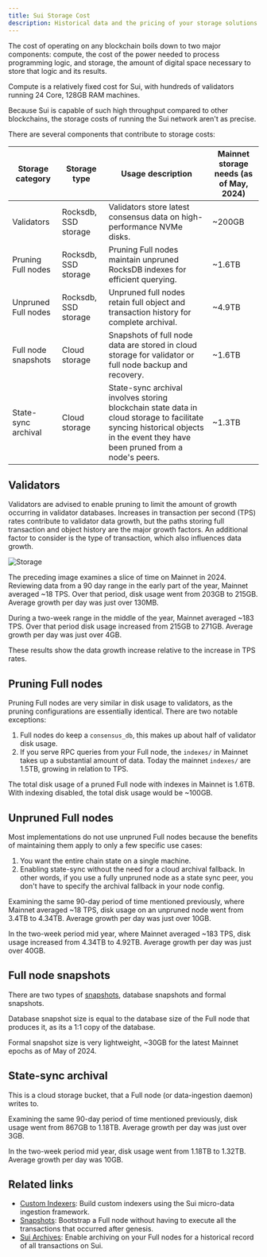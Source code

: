 ---
title: Sui Storage Cost
description: Historical data and the pricing of your storage solutions provide insights into the cost of your operations on the Sui network.
---

The cost of operating on any blockchain boils down to two major components: compute, the cost of the power needed to process programming logic, and storage, the amount of digital space necessary to store that logic and its results.

Compute is a relatively fixed cost for Sui, with hundreds of validators running 24 Core, 128GB RAM machines.

Because Sui is capable of such high throughput compared to other blockchains, the storage costs of running the Sui network aren't as precise.

There are several components that contribute to storage costs:

| Storage category    | Storage type         | Usage description                                                                                                                                                            | Mainnet storage needs (as of May, 2024) |
| ------------------- | -------------------- | ---------------------------------------------------------------------------------------------------------------------------------------------------------------------------- | ---------------------------------------------------- |
| Validators          | Rocksdb, SSD storage | Validators store latest consensus data on high-performance NVMe disks.                                                                                                       | ~200GB                                               |
| Pruning Full nodes  | Rocksdb, SSD storage | Pruning Full nodes maintain unpruned RocksDB indexes for efficient querying.                                                                                                 | ~1.6TB                                               |
| Unpruned Full nodes | Rocksdb, SSD storage | Unpruned full nodes retain full object and transaction history for complete archival.                                                                                        | ~4.9TB                                               |
| Full node snapshots | Cloud storage        | Snapshots of full node data are stored in cloud storage for validator or full node backup and recovery.                                                                      | ~1.6TB                                               |
| State-sync archival | Cloud storage        | State-sync archival involves storing blockchain state data in cloud storage to facilitate syncing historical objects in the event they have been pruned from a node's peers. | ~1.3TB                                               |

## Validators

Validators are advised to enable pruning to limit the amount of growth occurring in validator databases. Increases in transaction per second (TPS) rates contribute to validator data growth, but the paths storing full transaction and object history are the major growth factors. An additional factor to consider is the type of transaction, which also influences data growth.

![Storage](./images/storage.png)

The preceding image examines a slice of time on Mainnet in 2024. Reviewing data from a 90 day range in the early part of the year, Mainnet averaged ~18 TPS. Over that period, disk usage went from 203GB to 215GB. Average growth per day was just over 130MB.

During a two-week range in the middle of the year, Mainnet averaged ~183 TPS. Over that period disk usage increased from 215GB to 271GB. Average growth per day was just over 4GB.

These results show the data growth increase relative to the increase in TPS rates.

## Pruning Full nodes

Pruning Full nodes are very similar in disk usage to validators, as the pruning configurations are essentially identical. There are two notable exceptions:

1. Full nodes do keep a `consensus_db`, this makes up about half of validator disk usage.
1. If you serve RPC queries from your Full node, the `indexes/` in Mainnet takes up a substantial amount of data. Today the mainnet `indexes/` are 1.5TB, growing in relation to TPS.

The total disk usage of a pruned Full node with indexes in Mainnet is 1.6TB. With indexing disabled, the total disk usage would be ~100GB.

## Unpruned Full nodes

Most implementations do not use unpruned Full nodes because the benefits of maintaining them apply to only a few specific use cases:

1. You want the entire chain state on a single machine.
1. Enabling state-sync without the need for a cloud archival fallback. In other words, if you use a fully unpruned node as a state sync peer, you don't have to specify the archival fallback in your node config.

Examining the same 90-day period of time mentioned previously, where Mainnet averaged ~18 TPS, disk usage on an unpruned node went from 3.4TB to 4.34TB. Average growth per day was just over 10GB.

In the two-week period mid year, where Mainnet averaged ~183 TPS, disk usage increased from 4.34TB to 4.92TB. Average growth per day was just over 40GB.

## Full node snapshots

There are two types of [snapshots](../../guides/operator/snapshots.mdx), database snapshots and formal snapshots.

Database snapshot size is equal to the database size of the Full node that produces it, as its a 1:1 copy of the database. 

Formal snapshot size is very lightweight, ~30GB for the latest Mainnet epochs as of May of 2024.

## State-sync archival

This is a cloud storage bucket, that a Full node (or data-ingestion daemon) writes to. 

Examining the same 90-day period of time mentioned previously, disk usage went from 867GB to 1.18TB. Average growth per day was just over 3GB.

In the two-week period mid year, disk usage went from 1.18TB to 1.32TB. Average growth per day was 10GB.

## Related links

- [Custom Indexers](../../guides/developer/advanced/custom-indexer.mdx): Build custom indexers using the Sui micro-data ingestion framework.
- [Snapshots](../../guides/operator/snapshots.mdx): Bootstrap a Full node without having to execute all the transactions that occurred after genesis.
- [Sui Archives](../../guides/operator/archives.mdx): Enable archiving on your Full nodes for a historical record of all transactions on Sui.